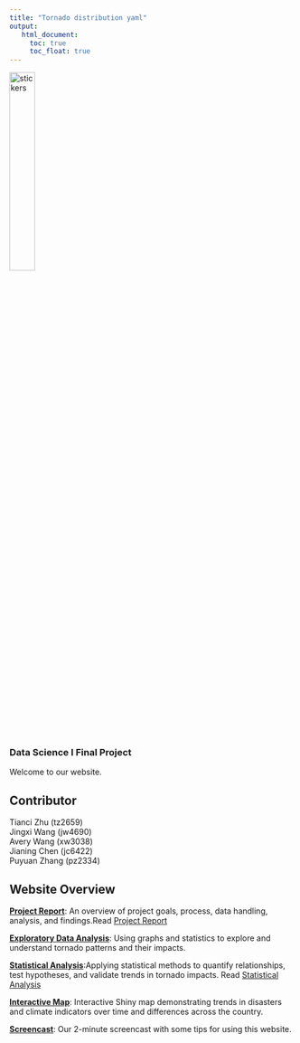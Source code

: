 ```yaml
---
title: "Tornado distribution yaml"
output:
   html_document:
     toc: true
     toc_float: true
---
```


<left>
<img src="images/p8105_stickers.png" alt="stickers" style="width:30%">  

### Data Science I Final Project

Welcome to our website.

## Contributor
Tianci Zhu (tz2659)<br>
Jingxi Wang (jw4690)<br>
Avery Wang (xw3038)<br>
Jianing Chen (jc6422)<br>
Puyuan Zhang (pz2334)<br> 

## Website Overview
[**Project Report**](): An overview of project goals, process, data handling, analysis, and findings.Read [Project Report](report.html)

[**Exploratory Data Analysis**](): Using graphs and statistics to explore and understand tornado patterns and their impacts.

[**Statistical Analysis**]():Applying statistical methods to quantify relationships, test hypotheses, and validate trends in tornado impacts. Read [Statistical Analysis](model.html)

[**Interactive Map**](https://fianltornadoes.shinyapps.io/rshiny/): Interactive Shiny map demonstrating trends in disasters and climate indicators over time and differences across the country. 

[**Screencast**](): Our 2-minute screencast with some tips for using this website.



